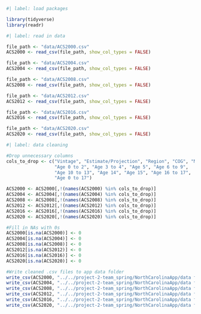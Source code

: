
```r
#| label: load packages

library(tidyverse)
library(readr)
```


```r
#| label: read in data

file_path <- "data/ACS2000.csv"
ACS2000 <- read_csv(file_path, show_col_types = FALSE)

file_path <- "data/ACS2004.csv"
ACS2004 <- read_csv(file_path, show_col_types = FALSE)

file_path <- "data/ACS2008.csv"
ACS2008 <- read_csv(file_path, show_col_types = FALSE)

file_path <- "data/ACS2012.csv"
ACS2012 <- read_csv(file_path, show_col_types = FALSE)

file_path <- "data/ACS2016.csv"
ACS2016 <- read_csv(file_path, show_col_types = FALSE)

file_path <- "data/ACS2020.csv"
ACS2020 <- read_csv(file_path, show_col_types = FALSE)
```

```r
#| label: data cleaning

#Drop unnecessary columns
cols_to_drop <- c("Vintage", "Estimate/Projection", "Region", "COG", "MSA", 
                  "Age 0 to 2", "Age 3 to 4", "Age 5", "Age 6 to 9", 
                  "Age 10 to 13", "Age 14", "Age 15", "Age 16 to 17", 
                  "Age 0 to 17")

ACS2000 <- ACS2000[,!(names(ACS2000) %in% cols_to_drop)]
ACS2004 <- ACS2004[,!(names(ACS2004) %in% cols_to_drop)]
ACS2008 <- ACS2008[,!(names(ACS2008) %in% cols_to_drop)]
ACS2012 <- ACS2012[,!(names(ACS2012) %in% cols_to_drop)]
ACS2016 <- ACS2016[,!(names(ACS2016) %in% cols_to_drop)]
ACS2020 <- ACS2020[,!(names(ACS2020) %in% cols_to_drop)]

#Fill in NAs with 0s
ACS2000[is.na(ACS2000)] <- 0
ACS2004[is.na(ACS2004)] <- 0
ACS2008[is.na(ACS2008)] <- 0
ACS2012[is.na(ACS2012)] <- 0
ACS2016[is.na(ACS2016)] <- 0
ACS2020[is.na(ACS2020)] <- 0

#Write cleaned .csv files to app data folder
write_csv(ACS2000, "../../project-2-team_spring/NorthCarolinaApp/data for app/ACS2000_cleaned.csv")
write_csv(ACS2004, "../../project-2-team_spring/NorthCarolinaApp/data for app/ACS2004_cleaned.csv")
write_csv(ACS2008, "../../project-2-team_spring/NorthCarolinaApp/data for app/ACS2008_cleaned.csv")
write_csv(ACS2012, "../../project-2-team_spring/NorthCarolinaApp/data for app/ACS2012_cleaned.csv")
write_csv(ACS2016, "../../project-2-team_spring/NorthCarolinaApp/data for app/ACS2016_cleaned.csv")
write_csv(ACS2020, "../../project-2-team_spring/NorthCarolinaApp/data for app/ACS2020_cleaned.csv")
```

